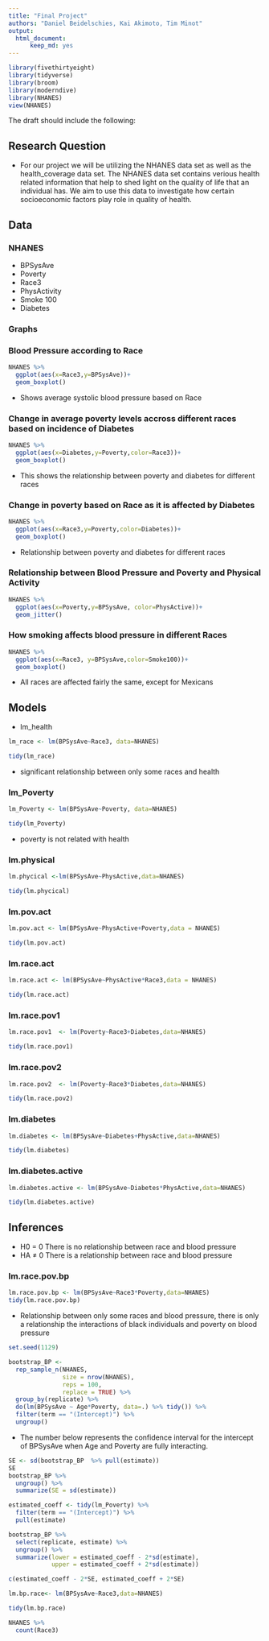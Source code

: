 ```yaml
---
title: "Final Project"
authors: "Daniel Beidelschies, Kai Akimoto, Tim Minot"
output: 
  html_document:
      keep_md: yes
---
```


```r
library(fivethirtyeight)
library(tidyverse)
library(broom)
library(moderndive)
library(NHANES)
view(NHANES)
```


The draft should include the following:

## Research Question 

+ For our project we will be utilizing the NHANES data set as well as the health_coverage data set. The NHANES data set contains verious health related information that help to shed light on the quality of life that an individual has. We aim to use this data to investigate how certain socioeconomic factors play role in quality of health.

## Data 

### NHANES

+ BPSysAve 
+ Poverty 
+ Race3 
+ PhysActivity 
+ Smoke 100 
+ Diabetes

### Graphs 


### Blood Pressure according to Race
```r
NHANES %>% 
  ggplot(aes(x=Race3,y=BPSysAve))+
  geom_boxplot()
```

+ Shows average systolic blood pressure based on Race

### Change in average poverty levels accross different races based on incidence of Diabetes
```r
NHANES %>% 
  ggplot(aes(x=Diabetes,y=Poverty,color=Race3))+
  geom_boxplot()
```

+ This shows the relationship between poverty and diabetes for different races


### Change in poverty based on Race as it is affected by Diabetes
```r
NHANES %>% 
  ggplot(aes(x=Race3,y=Poverty,color=Diabetes))+
  geom_boxplot()
```

+ Relationship between poverty and diabetes for different races

### Relationship between Blood Pressure and Poverty and Physical Activity
```r
NHANES %>% 
  ggplot(aes(x=Poverty,y=BPSysAve, color=PhysActive))+
  geom_jitter()
```




### How smoking affects blood pressure in different Races
```r
NHANES %>% 
  ggplot(aes(x=Race3, y=BPSysAve,color=Smoke100))+
  geom_boxplot()
```
+ All races are affected fairly the same, except for Mexicans

## Models
+ lm_health
```r
lm_race <- lm(BPSysAve~Race3, data=NHANES)

tidy(lm_race)
```
+ significant relationship between only some races and health

### lm_Poverty
```r
lm_Poverty <- lm(BPSysAve~Poverty, data=NHANES)

tidy(lm_Poverty)
```
+ poverty is not related with health

### lm.physical
```r
lm.phycical <-lm(BPSysAve~PhysActive,data=NHANES)

tidy(lm.phycical)
```

### lm.pov.act
```r
lm.pov.act <- lm(BPSysAve~PhysActive+Poverty,data = NHANES)

tidy(lm.pov.act)
```

### lm.race.act
```r
lm.race.act <- lm(BPSysAve~PhysActive*Race3,data = NHANES)

tidy(lm.race.act)
```



### lm.race.pov1
```r
lm.race.pov1  <- lm(Poverty~Race3+Diabetes,data=NHANES)

tidy(lm.race.pov1)
```

### lm.race.pov2
```r
lm.race.pov2  <- lm(Poverty~Race3*Diabetes,data=NHANES)

tidy(lm.race.pov2)
```

### lm.diabetes
```r
lm.diabetes <- lm(BPSysAve~Diabetes+PhysActive,data=NHANES)

tidy(lm.diabetes)
```

### lm.diabetes.active
```r
lm.diabetes.active <- lm(BPSysAve~Diabetes*PhysActive,data=NHANES)

tidy(lm.diabetes.active)
```









## Inferences


+ H0 = 0 There is no relationship between race and blood pressure
+ HA ≠ 0 There is a relationship between race and blood pressure

### lm.race.pov.bp
```r
lm.race.pov.bp <- lm(BPSysAve~Race3*Poverty,data=NHANES)
tidy(lm.race.pov.bp)

```
+ Relationship between only some races and blood pressure, there is only a relationship the interactions of black individuals and poverty on blood pressure

```r
set.seed(1129) 

bootstrap_BP <- 
  rep_sample_n(NHANES,
               size = nrow(NHANES),
               reps = 100,
               replace = TRUE) %>% 
  group_by(replicate) %>%      
  do(lm(BPSysAve ~ Age*Poverty, data=.) %>% tidy()) %>% 
  filter(term == "(Intercept)") %>% 
  ungroup()
```
+ The number below represents the confidence interval for the intercept of BPSysAve when Age and Poverty are fully interacting.
```r
SE <- sd(bootstrap_BP  %>% pull(estimate))
SE
bootstrap_BP %>% 
  ungroup() %>% 
  summarize(SE = sd(estimate))
```
```r
estimated_coeff <- tidy(lm_Poverty) %>% 
  filter(term == "(Intercept)") %>% 
  pull(estimate)

bootstrap_BP %>% 
  select(replicate, estimate) %>% 
  ungroup() %>% 
  summarize(lower = estimated_coeff - 2*sd(estimate),
            upper = estimated_coeff + 2*sd(estimate))

c(estimated_coeff - 2*SE, estimated_coeff + 2*SE)
```

```r

lm.bp.race<- lm(BPSysAve~Race3,data=NHANES)

tidy(lm.bp.race)
```



```r
NHANES %>% 
  count(Race3) 
```



